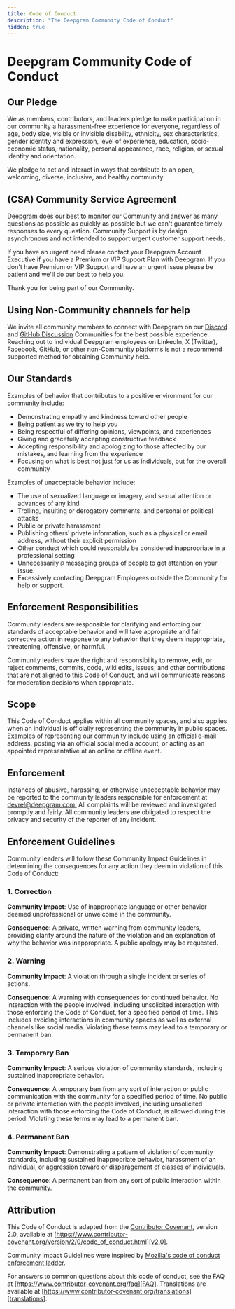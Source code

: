 ```yaml
---
title: Code of Conduct
description: "The Deepgram Community Code of Conduct"
hidden: true
---
```


# Deepgram Community Code of Conduct

## Our Pledge

We as members, contributors, and leaders pledge to make participation in our community a harassment-free experience for everyone, regardless of age, body size, visible or invisible disability, ethnicity, sex characteristics, gender identity and expression, level of experience, education, socio-economic status, nationality, personal appearance, race, religion, or sexual identity and orientation.

We pledge to act and interact in ways that contribute to an open, welcoming, diverse, inclusive, and healthy community.

## (CSA) Community Service Agreement

Deepgram does our best to monitor our Community and answer as many questions as possible as quickly as possible but we can't guarantee timely responses to every question.  Community Support is by design asynchronous and not intended to support urgent customer support needs.

If you have an urgent need please contact your Deepgram Account Executive if you have a Premium or VIP Support Plan with Deepgram. If you don't have Premium or VIP Support and have an urgent issue please be patient and we'll do our best to help you.

Thank you for being part of our Community.

## Using Non-Community channels for help

We invite all community members to connect with Deepgram on our [Discord](https://dpgr.am/discord) and [GitHub Discussion](https://github.com/orgs/deepgram/discussions) Communities for the best possible experience. Reaching out to individual Deepgram employees on LinkedIn, X (Twitter), Facebook, GitHub, or other non-Community platforms is not a recommend supported method for obtaining Community help.

## Our Standards

Examples of behavior that contributes to a positive environment for our community include:

- Demonstrating empathy and kindness toward other people
- Being patient as we try to help you
- Being respectful of differing opinions, viewpoints, and experiences
- Giving and gracefully accepting constructive feedback
- Accepting responsibility and apologizing to those affected by our mistakes,
  and learning from the experience
- Focusing on what is best not just for us as individuals, but for the
  overall community

Examples of unacceptable behavior include:

- The use of sexualized language or imagery, and sexual attention or
  advances of any kind
- Trolling, insulting or derogatory comments, and personal or political attacks
- Public or private harassment
- Publishing others' private information, such as a physical or email
  address, without their explicit permission
- Other conduct which could reasonably be considered inappropriate in a
  professional setting
- Unnecessarily `@` messaging groups of people to get attention on your issue.
- Excessively contacting Deepgram Employees outside the Community for help or support.

## Enforcement Responsibilities

Community leaders are responsible for clarifying and enforcing our standards of acceptable behavior and will take appropriate and fair corrective action in response to any behavior that they deem inappropriate, threatening, offensive, or harmful.

Community leaders have the right and responsibility to remove, edit, or reject comments, commits, code, wiki edits, issues, and other contributions that are not aligned to this Code of Conduct, and will communicate reasons for moderation decisions when appropriate.

## Scope

This Code of Conduct applies within all community spaces, and also applies when an individual is officially representing the community in public spaces. Examples of representing our community include using an official e-mail address, posting via an official social media account, or acting as an appointed representative at an online or offline event.

## Enforcement

Instances of abusive, harassing, or otherwise unacceptable behavior may be reported to the community leaders responsible for enforcement at [devrel@deepgram.com.](mailto:devrel@deepgram.com.) All complaints will be reviewed and investigated promptly and fairly. All community leaders are obligated to respect the privacy and security of the reporter of any incident.

## Enforcement Guidelines

Community leaders will follow these Community Impact Guidelines in determining the consequences for any action they deem in violation of this Code of Conduct:

### 1\. Correction

**Community Impact**: Use of inappropriate language or other behavior deemed unprofessional or unwelcome in the community.

**Consequence**: A private, written warning from community leaders, providing clarity around the nature of the violation and an explanation of why the behavior was inappropriate. A public apology may be requested.

### 2\. Warning

**Community Impact**: A violation through a single incident or series of actions.

**Consequence**: A warning with consequences for continued behavior. No interaction with the people involved, including unsolicited interaction with those enforcing the Code of Conduct, for a specified period of time. This includes avoiding interactions in community spaces as well as external channels like social media. Violating these terms may lead to a temporary or permanent ban.

### 3\. Temporary Ban

**Community Impact**: A serious violation of community standards, including sustained inappropriate behavior.

**Consequence**: A temporary ban from any sort of interaction or public communication with the community for a specified period of time. No public or private interaction with the people involved, including unsolicited interaction with those enforcing the Code of Conduct, is allowed during this period. Violating these terms may lead to a permanent ban.

### 4\. Permanent Ban

**Community Impact**: Demonstrating a pattern of violation of community standards, including sustained inappropriate behavior, harassment of an individual, or aggression toward or disparagement of classes of individuals.

**Consequence**: A permanent ban from any sort of public interaction within the community.

## Attribution

This Code of Conduct is adapted from the [Contributor Covenant][homepage],
version 2.0, available at
[https://www.contributor-covenant.org/version/2/0/code_of_conduct.html][v2.0].

Community Impact Guidelines were inspired by
[Mozilla's code of conduct enforcement ladder][Mozilla CoC].

For answers to common questions about this code of conduct, see the FAQ at
[https://www.contributor-covenant.org/faq][FAQ]. Translations are available
at [https://www.contributor-covenant.org/translations][translations].

[homepage]: https://www.contributor-covenant.org

[v2.0]: https://www.contributor-covenant.org/version/2/0/code_of_conduct.html

[Mozilla CoC]: https://github.com/mozilla/diversity

[FAQ]: https://www.contributor-covenant.org/faq

[translations]: https://www.contributor-covenant.org/translations